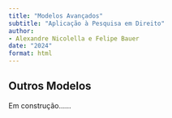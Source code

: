 ```yaml
---
title: "Modelos Avançados"
subtitle: "Aplicação à Pesquisa em Direito"
author:
- Alexandre Nicolella e Felipe Bauer
date: "2024"
format: html
---
```



## Outros Modelos 

Em construção......
